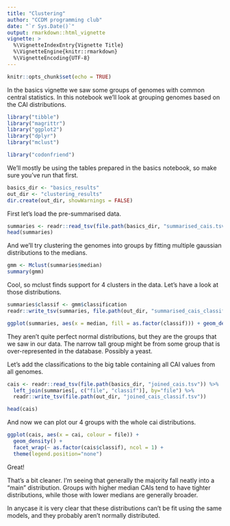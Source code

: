 ```yaml
---
title: "Clustering"
author: "CCDM programming club"
date: "`r Sys.Date()`"
output: rmarkdown::html_vignette
vignette: >
  %\VignetteIndexEntry{Vignette Title}
  %\VignetteEngine{knitr::rmarkdown}
  %\VignetteEncoding{UTF-8}
---
```


```r
knitr::opts_chunk$set(echo = TRUE)
```

In the basics vignette we saw some groups of genomes with common central statistics.
In this notebook we'll look at grouping genomes based on the CAI distributions.

```r
library("tibble")
library("magrittr")
library("ggplot2")
library("dplyr")
library("mclust")

library("codonfriend")
```

We'll mostly be using the tables prepared in the basics notebook, so make sure you've run that first.

```r
basics_dir <- "basics_results"
out_dir <- "clustering_results"
dir.create(out_dir, showWarnings = FALSE)
```

First let's load the pre-summarised data.

```r
summaries <- readr::read_tsv(file.path(basics_dir, "summarised_cais.tsv"))
head(summaries)
```

And we'll try clustering the genomes into groups by fitting multiple gaussian distributions to the medians.

```r
gmm <- Mclust(summaries$median)
summary(gmm)
```

Cool, so mclust finds support for 4 clusters in the data.
Let's have a look at those distributions.

```r
summaries$classif <- gmm$classification
readr::write_tsv(summaries, file.path(out_dir, "summarised_cais_classif.tsv"))

ggplot(summaries, aes(x = median, fill = as.factor(classif))) + geom_density(alpha = 0.5)
```

They aren't quite perfect normal distributions, but they are the groups that we saw in our data.
The narrow tall group might be from some group that is over-represented in the database.
Possibly a yeast.

Let's add the classifications to the big table containing all CAI values from all genomes.

```r
cais <- readr::read_tsv(file.path(basics_dir, "joined_cais.tsv")) %>%
  left_join(summaries[, c("file", "classif")], by="file") %>%
  readr::write_tsv(file.path(out_dir, "joined_cais_classif.tsv"))

head(cais)
```

And now we can plot our 4 groups with the whole cai distributions.

```r
ggplot(cais, aes(x = cai, colour = file)) +
  geom_density() +
  facet_wrap(~ as.factor(cais$classif), ncol = 1) +
  theme(legend.position="none")
```

Great!

That's a bit cleaner.
I'm seeing that generally the majority fall neatly into a "main" distribution.
Groups with higher median CAIs tend to have tighter distributions, while those with lower medians are generally broader.

In anycase it is very clear that these distributions can't be fit using the same models, and they probably aren't normally distributed.




```r
```